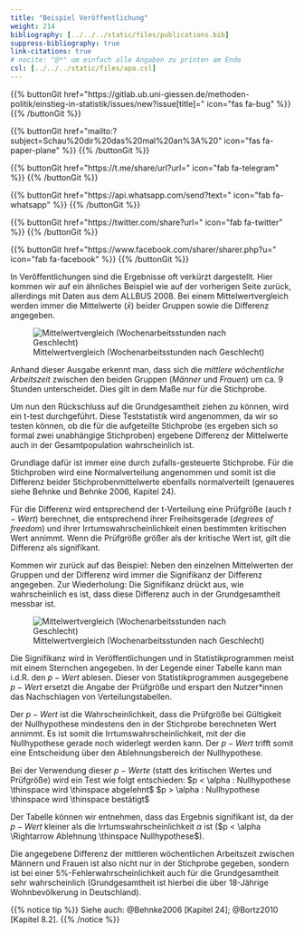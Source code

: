 ```yaml
---
title: "Beispiel Veröffentlichung"
weight: 214
bibliography: [../../../static/files/publications.bib]
suppress-bibliography: true
link-citations: true
# nocite: "@*" um einfach alle Angaben zu printen am Ende
csl: [../../../static/files/apa.csl]
---
```


{{% buttonGit href=\"https\:\/\/gitlab.ub.uni-giessen.de\/methoden-politik\/einstieg-in-statistik\/issues\/new?issue[title]=\" icon=\"fas fa-bug\" %}} {{% /buttonGit %}} 

{{% buttonGit href=\"mailto\:?subject=Schau\%20dir\%20das\%20mal\%20an\%3A\%20\" icon=\"fas fa-paper-plane\" %}} {{% /buttonGit %}}

{{% buttonGit href=\"https\:\/\/t.me\/share\/url?url=\" icon=\"fab fa-telegram\" %}} {{% /buttonGit %}}

{{% buttonGit href=\"https\:\/\/api.whatsapp.com\/send?text=\" icon=\"fab fa-whatsapp\" %}} {{% /buttonGit %}}

{{% buttonGit href=\"https\:\/\/twitter.com\/share?url=\" icon=\"fab fa-twitter\" %}} {{% /buttonGit %}}

{{% buttonGit href=\"https\:\/\/www.facebook.com\/sharer\/sharer.php?u=\" icon=\"fab fa-facebook\" %}} {{% /buttonGit %}}

In Veröffentlichungen sind die Ergebnisse oft verkürzt dargestellt. Hier kommen wir auf ein ähnliches Beispiel wie auf der vorherigen Seite zurück, allerdings mit Daten aus dem ALLBUS 2008. Bei einem Mittelwertvergleich werden immer die Mittelwerte ($\bar{x}$) beider Gruppen sowie die Differenz angegeben.

![Mittelwertvergleich (Wochenarbeitsstunden nach Geschlecht)](../images/mittelwertvergleich-beispiel1.png)

Anhand dieser Ausgabe erkennt man, dass sich die *mittlere wöchentliche Arbeitszeit* zwischen den beiden Gruppen (*Männer* und *Frauen*) um ca. $9$ Stunden unterscheidet. Dies gilt in dem Maße nur für die Stichprobe.

Um nun den Rückschluss auf die Grundgesamtheit ziehen zu können, wird ein t-test durchgeführt. Diese Teststatistik wird angenommen, da wir so testen können, ob die für die aufgeteilte Stichprobe (es ergeben sich so formal zwei unabhängige Stichproben) ergebene Differenz der Mittelwerte auch in der Gesamtpopulation wahrscheinlich ist.

Grundlage dafür ist immer eine durch zufalls-gesteuerte Stichprobe. Für die Stichproben wird eine Normalverteilung angenommen und somit ist die Differenz beider Stichprobenmittelwerte ebenfalls normalverteilt (genaueres siehe Behnke und Behnke 2006, Kapitel 24).

Für die Differenz wird entsprechend der t-Verteilung eine Prüfgröße (auch $t−Wert$) berechnet, die entsprechend ihrer Freiheitsgerade (*degrees of freedom*) und ihrer Irrtumswahrscheinlichkeit einen bestimmten kritischen Wert annimmt. Wenn die Prüfgröße größer als der kritische Wert ist, gilt die Differenz als signifikant.

Kommen wir zurück auf das Beispiel: Neben den einzelnen Mittelwerten der Gruppen und der Differenz wird immer die Signifikanz der Differenz angegeben. Zur Wiederholung: Die Signifikanz drückt aus, wie wahrscheinlich es ist, dass diese Differenz auch in der Grundgesamtheit messbar ist.

![Mittelwertvergleich (Wochenarbeitsstunden nach Geschlecht)](../images/mittelwertvergleich-beispiel2.png)

Die Signifikanz wird in Veröffentlichungen und in Statistikprogrammen meist mit einem Sternchen angegeben. In der Legende einer Tabelle kann man i.d.R. den $p−Wert$ ablesen. Dieser von Statistikprogrammen ausgegebene $p−Wert$ ersetzt die Angabe der Prüfgröße und erspart den Nutzer*innen das Nachschlagen von Verteilungstabellen.

Der $p−Wert$ ist die Wahrscheinlichkeit, dass die Prüfgröße bei Gültigkeit der Nullhypothese mindestens den in der Stichprobe berechneten Wert annimmt. Es ist somit die Irrtumswahrscheinlichkeit, mit der die Nullhypothese gerade noch widerlegt werden kann. Der $p−Wert$ trifft somit eine Entscheidung über den Ablehnungsbereich der Nullhypothese.

Bei der Verwendung dieser $p−Werte$ (statt des kritischen Wertes und Prüfgröße) wird ein Test wie folgt entschieden:
$p < \alpha : Nullhypothese \thinspace wird \thinspace abgelehnt$
$p > \alpha : Nullhypothese \thinspace wird \thinspace bestätigt$

Der Tabelle können wir entnehmen, dass das Ergebnis signifikant ist, da der $p−Wert$ kleiner als die Irrtumswahrscheinlichkeit $\alpha$ ist ($p < \alpha \Rightarrow Ablehnung \thinspace Nullhypothese$).

Die angegebene Differenz der mittleren wöchentlichen Arbeitszeit zwischen Männern und Frauen ist also nicht nur in der Stichprobe gegeben, sondern ist bei einer 5%-Fehlerwahrscheinlichkeit auch für die Grundgesamtheit sehr wahrscheinlich (Grundgesamtheit ist hierbei die über 18-Jährige Wohnbevölkerung in Deutschland).

{{% notice tip %}}
Siehe auch: @Behnke2006 [Kapitel 24]; @Bortz2010 [Kapitel 8.2].
{{% /notice %}}